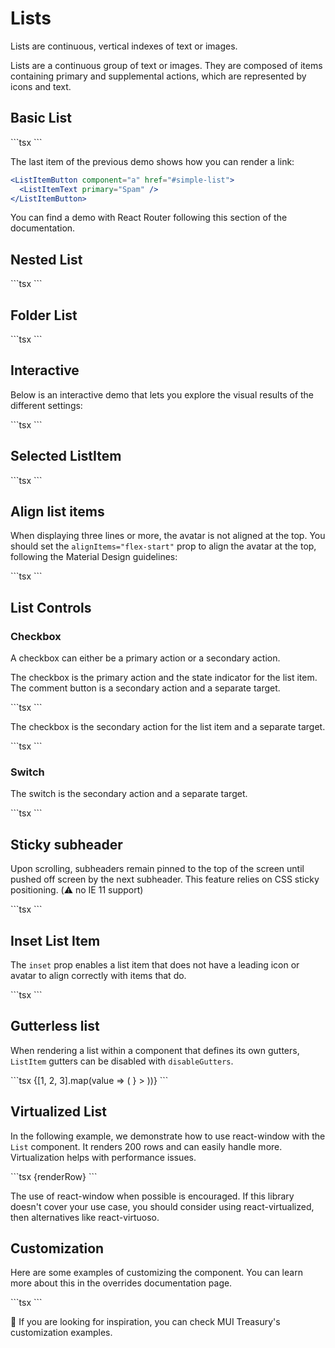 
# Lists

<p className="description">
  Lists are continuous, vertical indexes of text or images.
</p>

Lists are a continuous group of text or images. They are composed of items containing primary and supplemental actions, which are represented by icons and text.

## Basic List

<BasicList />
```tsx
<BasicList />
```

The last item of the previous demo shows how you can render a link:

```jsx
<ListItemButton component="a" href="#simple-list">
  <ListItemText primary="Spam" />
</ListItemButton>
```

You can find a demo with React Router following this section of the documentation.

## Nested List

<NestedList />
```tsx
<NestedList />
```

## Folder List

<FolderList />
```tsx
<FolderList />
```

## Interactive

Below is an interactive demo that lets you explore the visual results of the different settings:

<InteractiveList />
```tsx
<InteractiveList />
```

## Selected ListItem

<SelectedListItem />
```tsx
<SelectedListItem />
```

## Align list items

When displaying three lines or more, the avatar is not aligned at the top.
You should set the `alignItems="flex-start"` prop to align the avatar at the top, following the Material Design guidelines:

<AlignItemsList />
```tsx
<AlignItemsList />
```

## List Controls

### Checkbox

A checkbox can either be a primary action or a secondary action.

The checkbox is the primary action and the state indicator for the list item. The comment button is a secondary action and a separate target.

<CheckboxList />
```tsx
<CheckboxList />
```

The checkbox is the secondary action for the list item and a separate target.

<CheckboxListSecondary />
```tsx
<CheckboxListSecondary />
```

### Switch

The switch is the secondary action and a separate target.

<SwitchListSecondary />
```tsx
<SwitchListSecondary />
```

## Sticky subheader

Upon scrolling, subheaders remain pinned to the top of the screen until pushed off screen by the next subheader.
This feature relies on CSS sticky positioning.
(⚠️ no IE 11 support)

<PinnedSubheaderList />
```tsx
<PinnedSubheaderList />
```

## Inset List Item

The `inset` prop enables a list item that does not have a leading icon or avatar to align correctly with items that do.

<InsetList />
```tsx
<InsetList />
```

## Gutterless list

When rendering a list within a component that defines its own gutters, `ListItem` gutters can be disabled with `disableGutters`.

<GutterlessList />
```tsx
<List sx={{ width: '100%', maxWidth: 360, bgcolor: 'background.paper' }}>
  {[1, 2, 3].map(value => (
    <ListItem
      key={value}
      disableGutters
      secondaryAction={
        <IconButton>
          <CommentIcon />
        </IconButton>
      }
    >
      <ListItemText primary={`Line item ${value}`} />
    </ListItem>
  ))}
</List>
```

## Virtualized List

In the following example, we demonstrate how to use react-window with the `List` component.
It renders 200 rows and can easily handle more.
Virtualization helps with performance issues.

<VirtualizedList />
```tsx
<FixedSizeList
  height={400}
  width={360}
  itemSize={46}
  itemCount={200}
  overscanCount={5}
>
  {renderRow}
</FixedSizeList>
```

The use of react-window when possible is encouraged.
If this library doesn't cover your use case, you should consider using react-virtualized, then alternatives like react-virtuoso.

## Customization

Here are some examples of customizing the component.
You can learn more about this in the
overrides documentation page.

<CustomizedList />
```tsx
<CustomizedList />
```

🎨 If you are looking for inspiration, you can check MUI Treasury's customization examples.
